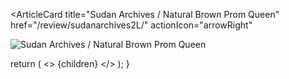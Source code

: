 <ArticleCard
  title="Sudan Archives / Natural Brown Prom Queen"
  href="/review/sudanarchives2L/"
  actionIcon="arrowRight"
>

![Sudan Archives / Natural Brown Prom Queen](../../images/cd/sudanarchives2L.jpg)

</ArticleCard>

  return (
    <>
      {children}
    </>
  );
}